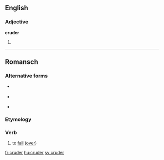 ==English==

===Adjective===
'''cruder'''

# {{comparative of|crude}}

----

==Romansch==

===Alternative forms===
* {{qualifier|Rumantsch Grischun|Surmiran}} {{l|rm|crudar}}
* {{qualifier|Sursilvan|Sutsilvan}} {{l|rm|curdar}}
* {{qualifier|Vallader}} {{l|rm|crodar}}

===Etymology===
{{rfe|lang=rm}}

===Verb===
{{head|rm|verb}}

# {{context|Puter|lang=rm}} to [[fall]] ([[fall over|over]])

[[fr:cruder]]
[[hu:cruder]]
[[sv:cruder]]